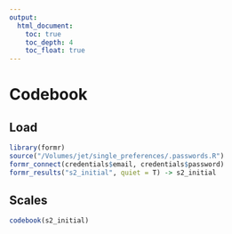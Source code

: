 ```yaml
---
output:
  html_document:
    toc: true
    toc_depth: 4
    toc_float: true
---
```


# Codebook {.tabset}

## Load
```r
library(formr)
source("/Volumes/jet/single_preferences/.passwords.R")
formr_connect(credentials$email, credentials$password)
formr_results("s2_initial", quiet = T) -> s2_initial
```

## Scales {.tabset .tabset-sticky}
```r
codebook(s2_initial)
```
